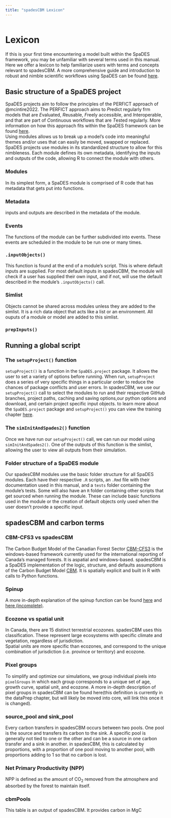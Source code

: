 ```yaml
---
title: "spadesCBM Lexicon"
---
```


```r
```

# Lexicon {-}

If this is your first time encountering a model built within the SpaDES framework, you may be unfamiliar with several terms used in this manual. Here we offer a lexicon to help familiarize users with terms and concepts relevant to spadesCBM. A more comprehensive guide and introduction to robust and nimble scientific workflows using SpaDES can be found [here](https://predictiveecology.org/training/_book/).

## Basic structure of a SpaDES project {-}

SpaDES projects aim to follow the principles of the PERFICT approach of @mcintire2022. The PERFICT approach aims to *P*redict regularly frm models that are *E*valuated, *R*eusable, *F*reely accessible, and *I*nteroperable, and that are part of *C*ontinuous workflows that are *T*ested regularly. More information on how this approach fits within the SpaDES framework can be found [here](https://predictiveecology.org/training/_book/intro.html).  
Using modules allows us to break up a model's code into meaningful themes and/or uses that can easily be moved, swapped or replaced. SpaDES projects use modules in its standardized structure to allow for this nimbleness. Each module defines its own metadata, identifying the inputs and outputs of the code, allowing R to connect the module with others.

### Modules {-}
In its simplest form, a SpaDES module is comprised of R code that has metadata that gets put into functions.

### Metadata {-}
inputs and outputs are described in the metadata of the module. 

### Events {-}
The functions of the module can be further subdivided into events. These events are scheduled in the module to be run one or many times. 

### `.inputObjects()` {-}
This function is found at the end of a module's script. This is where default inputs are supplied. For most default inputs in spadesCBM, the module will check if a user has supplied their own input, and if not, will use the default described in the module's `.inputObjects()` call. 

### Simlist {-}
Objects cannot be shared across modules unless they are added to the simlist. It is a rich data object that acts like a list or an environment. All ouputs of a module or model are added to this simlist. 

### `prepInputs()`


## Running a global script {-}
### The `setupProject()` function {-}
`setupProject()` is a function in the `SpaDES.project` package. It allows the user to set a variety of options before running. When run, `setupProject` does a series of very specific things in a particular order to reduce the chances of package conflicts and user errors. 
In spadesCBM, we use our `setupProject()` call to select the modules to run and their respective GitHub branches, project paths, caching and saving options,our python options and download, and certain project specific input objects.
to learn more about the `SpaDES.project` package and `setupProject()` you can view the training chapter [here](https://predictiveecology.org/training/_book/workflowSimple2.html).

### The `simInitAndSpades2()` function {-}
Once we have run our `setupProject()` call, we can run our model using `simInitAndSpades2()`. One of the outputs of this function is the simlist, allowing the user to view all outputs from their simulation.

### Folder structure of a SpaDES module {-}
Our spadesCBM modules use the basic folder structure for all SpaDES modules. Each have their respective `.R` scripts, an `.Rmd` file with their documentation used in this manual, and a `tests` folder containing the module's tests. Some will also have an `R` folder containing other scripts that get sourced when running the module. These can include basic functions used in the module or the creation of default objects only used when the user doesn't provide a specific input.

## spadesCBM and carbon terms {-}
### CBM-CFS3 vs spadesCBM
The Carbon Budget Model of the Canadian Forest Sector [CBM-CFS3](https://natural-resources.canada.ca/climate-change/climate-change-impacts-forests/carbon-budget-model) is the windows-based framework currently used for the international reporting of Canada's managed forests. It is aspatial and windows-based. spadesCBM is a SpaDES implementation of the logic, structure, and defaults assumptions of the Carbon Budget Model [CBM](https://natural-resources.canada.ca/climate-change/climate-change-impacts-forests/generic-carbon-budget-model). It is spatially explicit and built in R with calls to Python functions.

### Spinup
A more in-depth explanation of the spinup function can be found [here](https://predictiveecology.github.io/spadesCBM/index.html#the-spinup-function) and [here (incomplete)](https://predictiveecology.github.io/spadesCBM/cbm_core.html#events-1).

### Ecozone vs spatial unit
In Canada, there are 15 distinct terrestrial ecozones. spadesCBM uses this classification. These represent large ecosystems with specific climate and vegetation, regardless of jurisdiction.  
Spatial units are more specific than ecozones, and correspond to the unique combination of jurisdiction (i.e. province or territory) and ecozone. 

### Pixel groups
To simplify and optimize our simulations, we group individual pixels into `pixelGroups` in which each group corresponds to a unique set of age, growth curve, spatial unit, and ecozone. 
A more in-depth description of pixel groups in spadesCBM can be found here(this definition is currently in the dataPrep chapter, but will likely be moved into core, will link this once it is changed). 

### source_pool and sink_pool
Every carbon transfers in spadesCBM occurs between two pools. One pool is the source and transfers its carbon to the sink. A specific pool is generally not tied to one or the other and can be a source in one carbon transfer and a sink in another.  in spadesCBM, this is calculated by proportions, with a proportion of one pool moving to another pool, with proportions adding to 1 so that no carbon is lost. 

### Net Primary Productivity (NPP)
NPP is defined as the amount of CO~2~ removed from the atmosphere and absorbed by the forest to maintain itself. 

### cbmPools
This table is an output of spadesCBM. It provides carbon in MgC 
